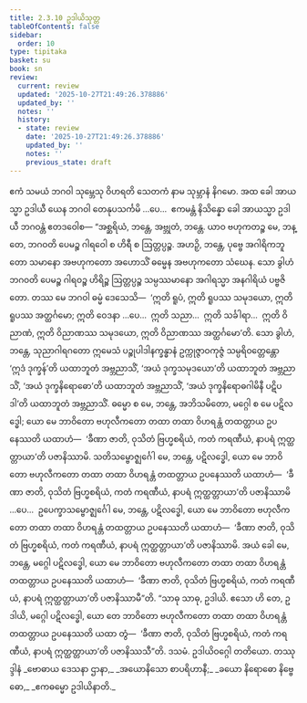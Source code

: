 ```yaml
---
title: 2.3.10 ဥဒါယိသုတ္တ
tableOfContents: false
sidebar:
  order: 10
type: tipitaka
basket: su
book: sn
review:
  current: review
  updated: '2025-10-27T21:49:26.378886'
  updated_by: ''
  notes: ''
  history:
  - state: review
    date: '2025-10-27T21:49:26.378886'
    updated_by: ''
    notes: ''
    previous_state: draft
---
```



<ReviewStatus review={frontmatter.review} showDetails={true} />

<HypothesisAnnotation frontmatter={frontmatter} />

<DynamicBreadcrumb />

<Division number="211" book="sn" e="ch" v="18" p="309">

<Paragraph number="489" book="sn">
ဧကံ သမယံ ဘဂဝါ သုမ္ဘေသု ဝိဟရတိ သေတကံ နာမ သုမ္ဘာနံ နိဂမော. အထ ခေါ အာယသ္မာ ဥဒါယီ ယေန ဘဂဝါ တေနုပသင်္ကမိ …ပေ…  ဧကမန္တံ နိသိန္နော ခေါ အာယသ္မာ ဥဒါယီ ဘဂဝန္တံ ဧတဒဝေါစ—
</Paragraph>

<Paragraph number="490" book="sn">
“အစ္ဆရိယံ, ဘန္တေ, အဗ္ဘုတံ, ဘန္တေ. ယာဝ ဗဟုကတဉ္စ မေ, ဘန္တေ, ဘဂဝတိ ပေမဉ္စ ဂါရဝေါ စ ဟိရီ စ ဩတ္တပ္ပဉ္စ. အဟဉှိ, ဘန္တေ, ပုဗ္ဗေ အဂါရိကဘူတော သမာနော အဗဟုကတော အဟောသိံ ဓမ္မေန အဗဟုကတော သံဃေန. သော ခွါဟံ ဘဂဝတိ ပေမဉ္စ ဂါရဝဉ္စ ဟိရိဉ္စ ဩတ္တပ္ပဉ္စ သမ္ပဿမာနော အဂါရသ္မာ အနဂါရိယံ ပဗ္ဗဇိတော. တဿ မေ ဘဂဝါ ဓမ္မံ ဒေသေသိ—  ‘ဣတိ ရူပံ, ဣတိ ရူပဿ သမုဒယော, ဣတိ ရူပဿ အတ္ထင်္ဂမော; ဣတိ ဝေဒနာ …ပေ…  ဣတိ သညာ…  ဣတိ သင်္ခါရာ…  ဣတိ ဝိညာဏံ, ဣတိ ဝိညာဏဿ သမုဒယော, ဣတိ ဝိညာဏဿ အတ္ထင်္ဂမော’တိ.
</Paragraph>

<Paragraph number="491" book="sn">
သော ခွါဟံ, ဘန္တေ, သုညာဂါရဂတော ဣမေသံ ပဉ္စုပါဒါနက္ခန္ဓာနံ ဥက္ကုဇ္ဇာဝကုဇ္ဇံ သမ္ပရိဝတ္တေန္တော ‘ဣဒံ ဒုက္ခန်’တိ ယထာဘူတံ အဗ္ဘညာသိံ, ‘အယံ ဒုက္ခသမုဒယော’တိ ယထာဘူတံ အဗ္ဘညာသိံ, ‘အယံ ဒုက္ခနိရောဓော’တိ ယထာဘူတံ အဗ္ဘညာသိံ, ‘အယံ ဒုက္ခနိရောဓဂါမိနီ ပဋိပဒါ’တိ ယထာဘူတံ အဗ္ဘညာသိံ. ဓမ္မော စ မေ, ဘန္တေ, အဘိသမိတော, မဂ္ဂေါ စ မေ ပဋိလဒ္ဓေါ; ယော မေ ဘာဝိတော ဗဟုလီကတော တထာ တထာ ဝိဟရန္တံ တထတ္တာယ ဥပနေဿတိ ယထာဟံ—  ‘ခီဏာ ဇာတိ, ဝုသိတံ ဗြဟ္မစရိယံ, ကတံ ကရဏီယံ, နာပရံ ဣတ္ထတ္တာယာ’တိ ပဇာနိဿာမိ.
</Paragraph>

<Paragraph number="492" book="sn">
သတိသမ္ဗောဇ္ဈင်္ဂေါ မေ, ဘန္တေ, ပဋိလဒ္ဓေါ, ယော မေ ဘာဝိတော ဗဟုလီကတော တထာ တထာ ဝိဟရန္တံ တထတ္တာယ ဥပနေဿတိ ယထာဟံ—  ‘ခီဏာ ဇာတိ, ဝုသိတံ ဗြဟ္မစရိယံ, ကတံ ကရဏီယံ, နာပရံ ဣတ္ထတ္တာယာ’တိ ပဇာနိဿာမိ …ပေ…  ဥပေက္ခာသမ္ဗောဇ္ဈင်္ဂေါ မေ, ဘန္တေ, ပဋိလဒ္ဓေါ, ယော မေ ဘာဝိတော ဗဟုလီကတော တထာ တထာ ဝိဟရန္တံ တထတ္တာယ ဥပနေဿတိ ယထာဟံ—  ‘ခီဏာ ဇာတိ, ဝုသိတံ ဗြဟ္မစရိယံ, ကတံ ကရဏီယံ, နာပရံ ဣတ္ထတ္တာယာ’တိ ပဇာနိဿာမိ. အယံ ခေါ မေ, ဘန္တေ, မဂ္ဂေါ ပဋိလဒ္ဓေါ, ယော မေ ဘာဝိတော ဗဟုလီကတော တထာ တထာ ဝိဟရန္တံ တထတ္တာယ ဥပနေဿတိ ယထာဟံ—  ‘ခီဏာ ဇာတိ, ဝုသိတံ ဗြဟ္မစရိယံ, ကတံ ကရဏီယံ, နာပရံ ဣတ္ထတ္တာယာ’တိ ပဇာနိဿာမီ”တိ.
</Paragraph>

<Paragraph number="493" book="sn">
“သာဓု သာဓု, ဥဒါယိ. ဧသော ဟိ တေ, ဥဒါယိ, မဂ္ဂေါ ပဋိလဒ္ဓေါ, ယော တေ ဘာဝိတော ဗဟုလီကတော တထာ တထာ ဝိဟရန္တံ တထတ္တာယ ဥပနေဿတိ ယထာ တွံ—  ‘ခီဏာ ဇာတိ, ဝုသိတံ ဗြဟ္မစရိယံ, ကတံ ကရဏီယံ, နာပရံ ဣတ္ထတ္တာယာ’တိ ပဇာနိဿသီ”တိ.

</Paragraph>
</Division>

<Paragraph number="494" type="center" book="sn">
ဒသမံ.



</Paragraph>

<Paragraph number="495" type="center" book="sn">
ဥဒါယိဝဂ္ဂေါ တတိယော.



</Paragraph>

<Paragraph number="496" type="center" book="sn">
တဿုဒ္ဒါနံ


</Paragraph>

<Paragraph number="497" type="verses" book="sn">
_ဗောဓာယ ဒေသနာ ဌာနာ,_  
_အယောနိသော စာပရိဟာနီ;_  
_ခယော နိရောဓော နိဗ္ဗေဓော,_  
_ဧကဓမ္မော ဥဒါယိနာတိ._
</Paragraph>